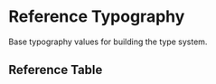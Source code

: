 
<Meta title="Token Reference/Reference/Typography" />

# Reference Typography

Base typography values for building the type system.

<TokenSystemWrapper>

<TypographyShowcase type="reference" />

## Reference Table

<TokenTable tier="ref" category="typography" />

</TokenSystemWrapper>